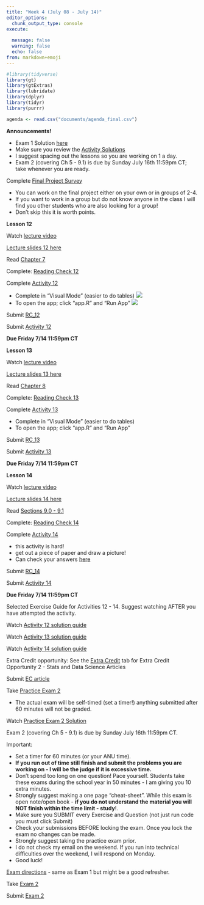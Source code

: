 ```yaml
---
title: "Week 4 (July 08 - July 14)"
editor_options: 
  chunk_output_type: console
execute:
  
  message: false
  warning: false
  echo: false
from: markdown+emoji
---
```


```r
#library(tidyverse)
library(gt)
library(gtExtras)
library(lubridate)
library(dplyr)
library(tidyr)
library(purrr)

agenda <- read.csv("documents/agenda_final.csv") 
```

::: slide-deck
**Announcements!**

-   Exam 1 Solution [here](https://northwestern.hosted.panopto.com/Panopto/Pages/Viewer.aspx?id=8f83639c-2177-4b75-a117-b03800e635a7)
-   Make sure you review the [Activity Solutions](/course-solutions.html)
-   I suggest spacing out the lessons so you are working on 1 a day.
-   Exam 2 (covering Ch 5 - 9.1) is due by Sunday July 16th 11:59pm CT; take whenever you are ready.
:::

::: alert
Complete [Final Project Survey](https://canvas.northwestern.edu/courses/192604/quizzes/212291)

-   You can work on the final project either on your own or in groups of 2-4.
-   If you want to work in a group but do not know anyone in the class I will find you other students who are also looking for a group!
-   Don't skip this it is worth points.
:::

::: slide-deck
**Lesson 12**

::: video
Watch [lecture video](https://northwestern.hosted.panopto.com/Panopto/Pages/Viewer.aspx?id=0966d979-6be8-423e-9c1a-b0360124f46d)
:::

::: slides
[Lecture slides 12 here](/slides/lec12.html)
:::

::: source
Read [Chapter 7](https://nustat.github.io/intro-stat-data-sci/07-causality.html)
:::

::: source
Complete: [Reading Check 12](https://amkuyper.shinyapps.io/12_randomization/)
:::

::: source
Complete [Activity 12](https://posit.cloud/spaces/321338/content/5176490)

-   Complete in "Visual Mode" (easier to do tables) ![](images/visual_mode.png)
-   To open the app; click "app.R" and "Run App" ![](images/run_app.png)
:::

::: homework
Submit [RC_12](https://canvas.northwestern.edu/courses/192604/assignments/1244680)

Submit [Activity 12](https://canvas.northwestern.edu/courses/192604/assignments/1244645)

**Due Friday 7/14 11:59pm CT**
:::
:::

::: slide-deck
**Lesson 13**

::: video
Watch [lecture video](https://northwestern.hosted.panopto.com/Panopto/Pages/Viewer.aspx?id=99340af7-3e58-4a6f-9f89-b0360124f423)
:::

::: slides
[Lecture slides 13 here](/slides/lec13.html)
:::

::: source
Read [Chapter 8](https://nustat.github.io/intro-stat-data-sci/08-populations.html)
:::

::: source
Complete: [Reading Check 13](https://amkuyper.shinyapps.io/13_generalizability/)
:::

::: source
Complete [Activity 13](https://posit.cloud/spaces/321338/content/5176491)

-   Complete in "Visual Mode" (easier to do tables)
-   To open the app; click "app.R" and "Run App"
:::

::: homework
Submit [RC_13](https://canvas.northwestern.edu/courses/192604/assignments/1244681)

Submit [Activity 13](https://canvas.northwestern.edu/courses/192604/assignments/1244646)

**Due Friday 7/14 11:59pm CT**
:::
:::

::: slide-deck
**Lesson 14**

::: video
Watch [lecture video](https://northwestern.hosted.panopto.com/Panopto/Pages/Viewer.aspx?id=6283506d-7fb2-4243-a180-b0360124f3ef)
:::

::: slides
[Lecture slides 14 here](/slides/lec14.html)
:::

::: source
Read [Sections 9.0 - 9.1](https://nustat.github.io/intro-stat-data-sci/09-sampling-distributions.html)
:::

::: source
Complete: [Reading Check 14](https://amkuyper.shinyapps.io/14_sampling1/)
:::

::: source
Complete [Activity 14](https://posit.cloud/spaces/321338/content/5176492)

-   this activity is hard!
-   get out a piece of paper and draw a picture!
-   Can check your answers [here](https://canvas.northwestern.edu/courses/192604/quizzes/209274)
:::

::: homework
Submit [RC_14](https://canvas.northwestern.edu/courses/192604/assignments/1244682)

Submit [Activity 14](https://canvas.northwestern.edu/courses/192604/assignments/1244647)

**Due Friday 7/14 11:59pm CT**
:::
:::

::: lab
Selected Exercise Guide for Activities 12 - 14. Suggest watching AFTER you have attempted the activity.

::: video
Watch [Activity 12 solution guide](https://northwestern.hosted.panopto.com/Panopto/Pages/Viewer.aspx?id=47ac8b66-7dc8-423b-929e-b03800e6512e)
:::

::: video
Watch [Activity 13 solution guide](https://northwestern.hosted.panopto.com/Panopto/Pages/Viewer.aspx?id=169b7cce-a695-4d3c-aee2-b038011320e7)
:::


::: video
Watch [Activity 14 solution guide](https://northwestern.hosted.panopto.com/Panopto/Pages/Viewer.aspx?id=9c7bf280-77a2-42fd-9c46-b038011320c5)
:::

:::


::: alert
Extra Credit opportunity: See the 
[Extra Credit](/course-ec.html) tab for Extra Credit Opportunity 2 - Stats and Data Science Articles

Submit [EC article](https://canvas.northwestern.edu/courses/192604/assignments/1244656)

:::

::: slide-deck
Take [Practice Exam 2](https://amkuyper.shinyapps.io/sample_exam2_v2/)


- The actual exam will be self-timed (set a timer!) anything submitted after 60 minutes will not be graded.

::: video
Watch [Practice Exam 2 Solution](https://northwestern.hosted.panopto.com/Panopto/Pages/Viewer.aspx?id=d19f1040-af49-4c20-91c0-b03700f100e0)
:::

:::

::: exam
Exam 2 (covering Ch 5 - 9.1) is due by Sunday July 16th 11:59pm CT.

Important:

-   Set a timer for 60 minutes (or your ANU time). 
-   **If you run out of time still finish and submit the problems you are working on - I will be the judge if it is excessive time.**
-   Don't spend too long on one question! Pace yourself. Students take these exams during the school year in 50 minutes - I am giving you 10 extra minutes.
-   Strongly suggest making a one page "cheat-sheet". While this exam is open note/open book - **if you do not understand the material you will NOT finish within the time limit - study**!.
-   Make sure you SUBMIT every Exercise and Question (not just run code you must click Submit)
-   Check your submissions BEFORE locking the exam. Once you lock the exam no changes can be made.
-   Strongly suggest taking the practice exam prior.
-   I do not check my email on the weekend. If you run into technical difficulties over the weekend, I will respond on Monday.
-   Good luck!

::: video
[Exam directions](https://northwestern.hosted.panopto.com/Panopto/Pages/Viewer.aspx?id=a3d44862-c110-432a-b538-b02f00e70d18) - same as Exam 1 but might be a good refresher.
:::

Take [Exam 2](https://posit.cloud/spaces/321338/content/5176506)

Submit [Exam 2](https://canvas.northwestern.edu/courses/192604/assignments/1244662)
:::
